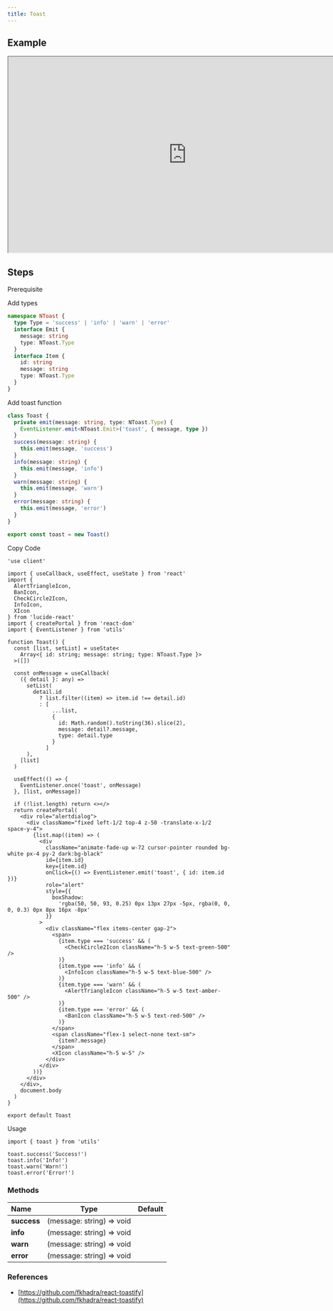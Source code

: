 ```yaml
---
title: Toast
---
```


## Example

<iframe
  src="https://workshop.kidow.me/?path=/docs/components-toast-v1--docs"
  width="800"
  height="440"
></iframe>

## Steps

<Steps>

<Step>Prerequisite</Step>

<Blocks>
  <ModalBlock icon="utils" name="EventListener" slug="/utils/event-listener" />
</Blocks>

<Step>Add types</Step>

```ts
namespace NToast {
  type Type = 'success' | 'info' | 'warn' | 'error'
  interface Emit {
    message: string
    type: NToast.Type
  }
  interface Item {
    id: string
    message: string
    type: NToast.Type
  }
}
```

<Step>Add toast function</Step>

```ts title="utils/index.ts"
class Toast {
  private emit(message: string, type: NToast.Type) {
    EventListener.emit<NToast.Emit>('toast', { message, type })
  }
  success(message: string) {
    this.emit(message, 'success')
  }
  info(message: string) {
    this.emit(message, 'info')
  }
  warn(message: string) {
    this.emit(message, 'warn')
  }
  error(message: string) {
    this.emit(message, 'error')
  }
}

export const toast = new Toast()
```

<Step>Copy Code</Step>

```tsx title="containers/Toast/index.tsx"
'use client'

import { useCallback, useEffect, useState } from 'react'
import {
  AlertTriangleIcon,
  BanIcon,
  CheckCircle2Icon,
  InfoIcon,
  XIcon
} from 'lucide-react'
import { createPortal } from 'react-dom'
import { EventListener } from 'utils'

function Toast() {
  const [list, setList] = useState<
    Array<{ id: string; message: string; type: NToast.Type }>
  >([])

  const onMessage = useCallback(
    ({ detail }: any) =>
      setList(
        detail.id
          ? list.filter((item) => item.id !== detail.id)
          : [
              ...list,
              {
                id: Math.random().toString(36).slice(2),
                message: detail?.message,
                type: detail.type
              }
            ]
      ),
    [list]
  )

  useEffect(() => {
    EventListener.once('toast', onMessage)
  }, [list, onMessage])

  if (!list.length) return <></>
  return createPortal(
    <div role="alertdialog">
      <div className="fixed left-1/2 top-4 z-50 -translate-x-1/2 space-y-4">
        {list.map((item) => (
          <div
            className="animate-fade-up w-72 cursor-pointer rounded bg-white px-4 py-2 dark:bg-black"
            id={item.id}
            key={item.id}
            onClick={() => EventListener.emit('toast', { id: item.id })}
            role="alert"
            style={{
              boxShadow:
                'rgba(50, 50, 93, 0.25) 0px 13px 27px -5px, rgba(0, 0, 0, 0.3) 0px 8px 16px -8px'
            }}
          >
            <div className="flex items-center gap-2">
              <span>
                {item.type === 'success' && (
                  <CheckCircle2Icon className="h-5 w-5 text-green-500" />
                )}
                {item.type === 'info' && (
                  <InfoIcon className="h-5 w-5 text-blue-500" />
                )}
                {item.type === 'warn' && (
                  <AlertTriangleIcon className="h-5 w-5 text-amber-500" />
                )}
                {item.type === 'error' && (
                  <BanIcon className="h-5 w-5 text-red-500" />
                )}
              </span>
              <span className="flex-1 select-none text-sm">
                {item?.message}
              </span>
              <XIcon className="h-5 w-5" />
            </div>
          </div>
        ))}
      </div>
    </div>,
    document.body
  )
}

export default Toast
```

<Step>Usage</Step>

```tsx
import { toast } from 'utils'

toast.success('Success!')
toast.info('Info!')
toast.warn('Warn!')
toast.error('Error!')
```

</Steps>

### Methods

| Name        |           Type            | Default |
| :---------- | :-----------------------: | :-----: |
| **success** | (message: string) => void |         |
| **info**    | (message: string) => void |         |
| **warn**    | (message: string) => void |         |
| **error**   | (message: string) => void |         |

### References

- [https://github.com/fkhadra/react-toastify](https://github.com/fkhadra/react-toastify)
